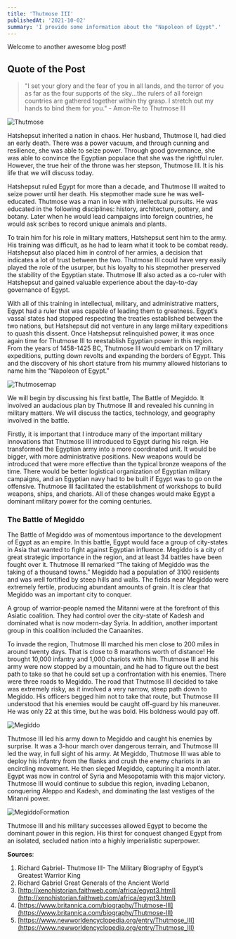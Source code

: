 ```yaml
---
title: 'Thutmose III'
publishedAt: '2021-10-02'
summary: 'I provide some information about the "Napoleon of Egypt".'
---
```


Welcome to another awesome blog post! 

## Quote of the Post

> "I set your glory and the fear of you in all lands, and the terror of you as far as the four supports of the sky...the rulers of all foreign countries are gathered together within thy grasp. I stretch out my hands to bind them for you." - Amon-Re to Thutmose III

![Thutmose](/images/thutmose.jpg)

Hatshepsut inherited a nation in chaos. Her husband, Thutmose II, had died an early death. There was a power vacuum, and through cunning and resilience, she was able to seize power. Through good governance, she was able to convince the Egyptian populace that she was the rightful ruler. However, the true heir of the throne was her stepson, Thutmose III. It is his life that we will discuss today. 

Hatshepsut ruled Egypt for more than a decade, and Thutmose III waited to seize power until her death. His stepmother made sure he was well-educated. Thutmose was a man in love with intellectual pursuits. He was educated in the following disciplines: history, architecture, pottery, and botany. Later when he would lead campaigns into foreign countries, he would ask scribes to record unique animals and plants.

To train him for his role in military matters, Hatshepsut sent him to the army. His training was difficult, as he had to learn what it took to be combat ready. Hatshepsut also placed him in control of her armies, a decision that indicates a lot of trust between the two. Thutmose III could have very easily played the role of the usurper, but his loyalty to his stepmother preserved the stability of the Egyptian state. Thutmose III also acted as a co-ruler with Hatshepsut and gained valuable experience about the day-to-day governance of Egypt. 

With all of this training in intellectual, military, and administrative matters, Egypt had a ruler that was capable of leading them to greatness. Egypt’s vassal states had stopped respecting the treaties established between the two nations, but Hatshepsut did not venture in any large military expeditions to quash this dissent. Once Hatshepsut relinquished power, it was once again time for Thutmose III to reestablish Egyptian power in this region. From the years of 1458-1425 BC, Thutmose III would embark on 17 military expeditions, putting down revolts and expanding the borders of Egypt. This and the discovery of his short stature from his mummy allowed historians to name him the “Napoleon of Egypt.”

![Thutmosemap](/images/thutmosemap.jpg)

We will begin by discussing his first battle, The Battle of Megiddo. It involved an audacious plan by Thutmose III and revealed his cunning in military matters. We will discuss the tactics, technology, and geography involved in the battle.

Firstly, it is important that I introduce many of the important military innovations that Thutmose III introduced to Egypt during his reign. He transformed the Egyptian army into a more coordinated unit. It would be bigger, with more administrative positions. New weapons would be introduced that were more effective than the typical bronze weapons of the time. There would be better logistical organization of Egyptian military campaigns, and an Egyptian navy had to be built if Egypt was to go on the offensive. Thutmose III facilitated the establishment of workshops to build weapons, ships, and chariots. All of these changes would make Egypt a dominant military power for the coming centuries.

### The Battle of Megiddo

The Battle of Megiddo was of momentous importance to the development of Egypt as an empire. In this battle, Egypt would face a group of city-states in Asia that wanted to fight against Egyptian influence. Megiddo is a city of great strategic importance in the region, and at least 34 battles have been fought over it. Thutmose III remarked “The taking of Megiddo was the taking of a thousand towns.” Megiddo had a population of 3100 residents and was well fortified by steep hills and walls. The fields near Megiddo were extremely fertile, producing abundant amounts of grain. It is clear that Megiddo was an important city to conquer.

A group of warrior-people named the Mitanni were at the forefront of this Asiatic coalition. They had control over the city-state of Kadesh and dominated what is now modern-day Syria. In addition, another important group in this coalition included the Canaanites. 

To invade the region, Thutmose III marched his men close to 200 miles in around twenty days. That is close to 8 marathons worth of distance! He brought 10,000 infantry and 1,000 chariots with him. Thutmose III and his army were now stopped by a mountain, and he had to figure out the best path to take so that he could set up a confrontation with his enemies. There were three roads to Megiddo. The road that Thutmose III decided to take was extremely risky, as it involved a very narrow, steep path down to Megiddo. His officers begged him not to take that route, but Thutmose III understood that his enemies would be caught off-guard by his maneuver. He was only 22 at this time, but he was bold. His boldness would pay off.

![Megiddo](/images/megiddo.jpg)

Thutmose III led his army down to Megiddo and caught his enemies by surprise. It was a 3-hour march over dangerous terrain, and Thutmose III led the way, in full sight of his army. At Megiddo, Thutmose III was able to deploy his infantry from the flanks and crush the enemy chariots in an encircling movement. He then sieged Megiddo, capturing it a month later. Egypt was now in control of Syria and Mesopotamia with this major victory. Thutmose III would continue to subdue this region, invading Lebanon, conquering Aleppo and Kadesh, and dominating the last vestiges of the Mitanni power.

![MegiddoFormation](/images/megiddoform.png)

Thutmose III and his military successes allowed Egypt to become the dominant power in this region. His thirst for conquest changed Egypt from an isolated, secluded nation into a highly imperialistic superpower. 

**Sources**:
1. Richard Gabriel- Thutmose III- The Military Biography of Egypt’s Greatest Warrior King
2. Richard Gabriel Great Generals of the Ancient World
3. [http://xenohistorian.faithweb.com/africa/egypt3.html](http://xenohistorian.faithweb.com/africa/egypt3.html) 
4. [https://www.britannica.com/biography/Thutmose-III](https://www.britannica.com/biography/Thutmose-III) 
5. [https://www.newworldencyclopedia.org/entry/Thutmose_III](https://www.newworldencyclopedia.org/entry/Thutmose_III) 





